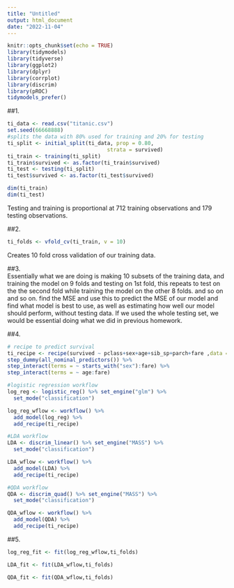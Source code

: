 ```yaml
---
title: "Untitled"
output: html_document
date: "2022-11-04"
---
```


```r
knitr::opts_chunk$set(echo = TRUE)
library(tidymodels)
library(tidyverse)
library(ggplot2)
library(dplyr)
library(corrplot)
library(discrim)
library(pROC)
tidymodels_prefer()
```
##1.
```r
ti_data <- read.csv("titanic.csv")
set.seed(66668888)
#splits the data with 80% used for training and 20% for testing
ti_split <- initial_split(ti_data, prop = 0.80,
                                strata = survived)
ti_train <- training(ti_split)
ti_train$survived <- as.factor(ti_train$survived)
ti_test <- testing(ti_split)
ti_test$survived <- as.factor(ti_test$survived)

dim(ti_train)
dim(ti_test)

```
Testing and training is proportional at 712 training observations and 179 testing observations.

##2.
```r
ti_folds <- vfold_cv(ti_train, v = 10)

```
Creates 10 fold cross validation of our training data.

##3.  
Essentially what we are doing is making 10 subsets of the training data, and training the model on 9 folds and testing on 1st fold, this repeats to test on the the second fold while training the model on the other 8 folds. and so on and so on. find the MSE and use this to predict the MSE of our model and find what model is best to use, as well as estimating how well our model should perform, without testing data. If we used the whole testing set, we would be essential doing what we did in previous homework.

##4.

```r
# recipe to predict survival
ti_recipe <- recipe(survived ~ pclass+sex+age+sib_sp+parch+fare ,data = ti_train) %>% step_impute_linear(age,impute_with = imp_vars(pclass,sex,age,sib_sp,parch,fare)) %>%
step_dummy(all_nominal_predictors()) %>%
step_interact(terms = ~ starts_with("sex"):fare) %>%
step_interact(terms = ~ age:fare)

#logistic regression workflow 
log_reg <- logistic_reg() %>% set_engine("glm") %>%
  set_mode("classification")

log_reg_wflow <- workflow() %>% 
  add_model(log_reg) %>% 
  add_recipe(ti_recipe)

#LDA workflow
LDA <- discrim_linear() %>% set_engine("MASS") %>%
  set_mode("classification")

LDA_wflow <- workflow() %>% 
  add_model(LDA) %>% 
  add_recipe(ti_recipe)

#QDA workflow
QDA <- discrim_quad() %>% set_engine("MASS") %>%
  set_mode("classification")

QDA_wflow <- workflow() %>% 
  add_model(QDA) %>% 
  add_recipe(ti_recipe)

```

##5.
```r
log_reg_fit <- fit(log_reg_wflow,ti_folds)

LDA_fit <- fit(LDA_wflow,ti_folds)

QDA_fit <- fit(QDA_wflow,ti_folds)

```